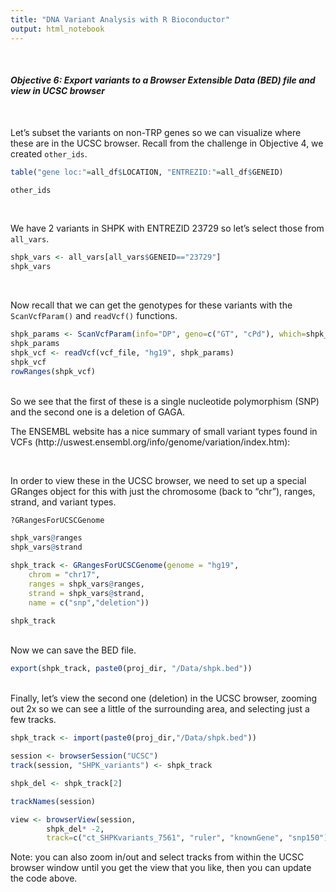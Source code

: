 ```yaml
---
title: "DNA Variant Analysis with R Bioconductor"
output: html_notebook
---
```


<br/>

#### *Objective 6: Export variants to a Browser Extensible Data (BED) file and view in UCSC browser*

<br/>

Let's subset the variants on non-TRP genes so we can visualize where these are in the UCSC browser. Recall from the challenge in Objective 4, we created `other_ids`.  
```r
table("gene loc:"=all_df$LOCATION, "ENTREZID:"=all_df$GENEID)

other_ids
```

<br/>

We have 2 variants in SHPK with ENTREZID 23729 so let's select those from `all_vars`.
```r
shpk_vars <- all_vars[all_vars$GENEID=="23729"]
shpk_vars
```

<br/>

Now recall that we can get the genotypes for these variants with the `ScanVcfParam()` and `readVcf()` functions.
```r
shpk_params <- ScanVcfParam(info="DP", geno=c("GT", "cPd"), which=shpk_vars)
shpk_params
shpk_vcf <- readVcf(vcf_file, "hg19", shpk_params)
shpk_vcf
rowRanges(shpk_vcf)
```

<br/>
So we see that the first of these is a single nucleotide polymorphism (SNP) and the second one is a deletion of GAGA.  

The ENSEMBL website has a nice summary of small variant types found in VCFs   (http://uswest.ensembl.org/info/genome/variation/index.htm):  


<br/>

In order to view these in the UCSC browser, we need to set up a special GRanges object for this with just the chromosome (back to "chr"), ranges, strand, and variant types.
```r
?GRangesForUCSCGenome

shpk_vars@ranges
shpk_vars@strand

shpk_track <- GRangesForUCSCGenome(genome = "hg19", 
    chrom = "chr17", 
    ranges = shpk_vars@ranges,
    strand = shpk_vars@strand,
    name = c("snp","deletion"))

shpk_track
```

<br/>
Now we can save the BED file.
```r
export(shpk_track, paste0(proj_dir, "/Data/shpk.bed"))
```

<br/>
Finally, let's view the second one (deletion) in the UCSC browser, zooming out 2x so we can see a little of the surrounding area, and selecting just a few tracks. 
```r
shpk_track <- import(paste0(proj_dir,"/Data/shpk.bed"))

session <- browserSession("UCSC")
track(session, "SHPK_variants") <- shpk_track

shpk_del <- shpk_track[2]

trackNames(session)

view <- browserView(session, 
        shpk_del* -2, 
        track=c("ct_SHPKvariants_7561", "ruler", "knownGene", "snp150"))
```

Note: you can also zoom in/out and select tracks from within the UCSC browser window until you get the view that you like, then you can update the code above.  
